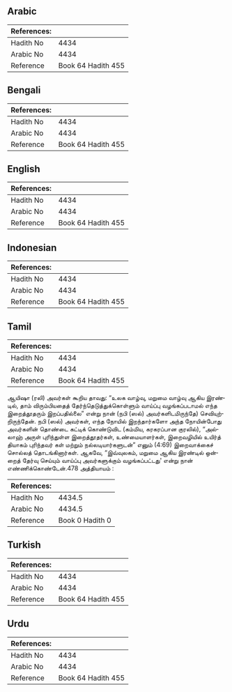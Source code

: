## Arabic


<div dir="rtl" lang="ar" style={{fontSize:'larger',backgroundColor:'#f8f9fa',padding:20}}>

</div>
<div style={{backgroundColor:'#f8f9fa',padding:20, marginBottom: 10}}><table> <thead> <tr> <th>References:</th> <th></th> </tr> </thead> <tbody><tr><td>Hadith No</td><td>4434</td></tr><tr><td>Arabic No</td><td>4434</td></tr><tr><td>Reference</td><td>Book 64 Hadith 455</td></tr></tbody></table></div>

## Bengali


<div dir="ltr" lang="bn" style={{fontSize:'larger',backgroundColor:'#f8f9fa',padding:20}}>

</div>
<div style={{backgroundColor:'#f8f9fa',padding:20, marginBottom: 10}}><table> <thead> <tr> <th>References:</th> <th></th> </tr> </thead> <tbody><tr><td>Hadith No</td><td>4434</td></tr><tr><td>Arabic No</td><td>4434</td></tr><tr><td>Reference</td><td>Book 64 Hadith 455</td></tr></tbody></table></div>

## English


<div dir="ltr" lang="en" style={{fontSize:'larger',backgroundColor:'#f8f9fa',padding:20}}>

</div>
<div style={{backgroundColor:'#f8f9fa',padding:20, marginBottom: 10}}><table> <thead> <tr> <th>References:</th> <th></th> </tr> </thead> <tbody><tr><td>Hadith No</td><td>4434</td></tr><tr><td>Arabic No</td><td>4434</td></tr><tr><td>Reference</td><td>Book 64 Hadith 455</td></tr></tbody></table></div>

## Indonesian


<div dir="ltr" lang="id" style={{fontSize:'larger',backgroundColor:'#f8f9fa',padding:20}}>

</div>
<div style={{backgroundColor:'#f8f9fa',padding:20, marginBottom: 10}}><table> <thead> <tr> <th>References:</th> <th></th> </tr> </thead> <tbody><tr><td>Hadith No</td><td>4434</td></tr><tr><td>Arabic No</td><td>4434</td></tr><tr><td>Reference</td><td>Book 64 Hadith 455</td></tr></tbody></table></div>

## Tamil


<div dir="ltr" lang="ta" style={{fontSize:'larger',backgroundColor:'#f8f9fa',padding:20}}>

</div>
<div style={{backgroundColor:'#f8f9fa',padding:20, marginBottom: 10}}><table> <thead> <tr> <th>References:</th> <th></th> </tr> </thead> <tbody><tr><td>Hadith No</td><td>4434</td></tr><tr><td>Arabic No</td><td>4434</td></tr><tr><td>Reference</td><td>Book 64 Hadith 455</td></tr></tbody></table></div>


<div dir="ltr" lang="ta" style={{fontSize:'larger',backgroundColor:'#f8f9fa',padding:20}}>
ஆயிஷா (ரலி) அவர்கள் கூறிய தாவது: “உலக வாழ்வு, மறுமை வாழ்வு ஆகிய இரண்டில், தாம் விரும்பியதைத் தேர்ந்தெடுத்துக்கொள்ளும் வாய்ப்பு வழங்கப்படாமல் எந்த இறைத்தூதரும் இறப்பதில்லை” என்று நான் (நபி (ஸல்) அவர்களிடமிருந்தே) செவியுற்றிருந்தேன். நபி (ஸல்) அவர்கள், எந்த நோயில் இறந்தார்களோ அந்த நோயின்போது அவர்களின் தொண்டை கட்டிக் கொண்டுவிட (கம்மிய, கரகரப்பான குரலில்), “அல்லாஹ் அருள் புரிந்துள்ள இறைத்தூதர்கள், உண்மையாளர்கள், இறைவழியில் உயிர்த் தியாகம் புரிந்தவர் கள் மற்றும் நல்லடியார்களுடன்” எனும் (4:69) இறைவாக்கைச் சொல்லத் தொடங்கினார்கள். ஆகவே, “இவ்வுலகம், மறுமை ஆகிய இரண்டில் ஒன்றைத் தேர்வு செய்யும் வாய்ப்பு அவர்களுக்கும் வழங்கப்பட்டது' என்று நான் எண்ணிக்கொண்டேன்.478 அத்தியாயம் :
</div>
<div style={{backgroundColor:'#f8f9fa',padding:20, marginBottom: 10}}><table> <thead> <tr> <th>References:</th> <th></th> </tr> </thead> <tbody><tr><td>Hadith No</td><td>4434.5</td></tr><tr><td>Arabic No</td><td>4434.5</td></tr><tr><td>Reference</td><td>Book 0 Hadith 0</td></tr></tbody></table></div>

## Turkish


<div dir="ltr" lang="tr" style={{fontSize:'larger',backgroundColor:'#f8f9fa',padding:20}}>

</div>
<div style={{backgroundColor:'#f8f9fa',padding:20, marginBottom: 10}}><table> <thead> <tr> <th>References:</th> <th></th> </tr> </thead> <tbody><tr><td>Hadith No</td><td>4434</td></tr><tr><td>Arabic No</td><td>4434</td></tr><tr><td>Reference</td><td>Book 64 Hadith 455</td></tr></tbody></table></div>

## Urdu


<div dir="rtl" lang="ur" style={{fontSize:'larger',backgroundColor:'#f8f9fa',padding:20}}>

</div>
<div style={{backgroundColor:'#f8f9fa',padding:20, marginBottom: 10}}><table> <thead> <tr> <th>References:</th> <th></th> </tr> </thead> <tbody><tr><td>Hadith No</td><td>4434</td></tr><tr><td>Arabic No</td><td>4434</td></tr><tr><td>Reference</td><td>Book 64 Hadith 455</td></tr></tbody></table></div>